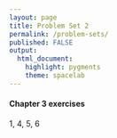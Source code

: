```yaml
---
layout: page
title: Problem Set 2
permalink: /problem-sets/
published: FALSE
output: 
  html_document: 
    highlight: pygments
    theme: spacelab
---
```


#### Chapter 3 exercises
1, 4, 5, 6